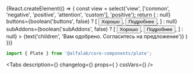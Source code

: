 


<Meta
    title='Компоненты/Plate'
    component={Plate}
/>

<!-- Canvas -->

<Story name='Plate'>
    {React.createElement(() => {
        const view = select('view', ['common', 'negative', 'positive', 'attention', 'custom'], 'positive');
        return (
            <Plate
                view={view}
                title={text('title', 'Поздравляем, полный успех')}
                foldable={boolean('foldable', false)}
                hasCloser={boolean('hasCloser', false)}
                rounded={boolean('rounded', true)}
                border={boolean('border', view !== 'custom')}
                shadow={boolean('shadow', false)}
                limitContentWidth={boolean('limitContentWidth', true)}
                titleView={select('titleView', ['bold', 'light'])}
                leftAddons={boolean('leftAddons', true) ? <CheckmarkOnCircleMIcon /> : null}
                buttons={boolean('buttons', false) ? [
                    <Button view='primary'>Хорошо</Button>,
                    <Button>Подробнее</Button>,
                ] : null}
                subAddons={boolean('subAddons', false) ? [
                    <Button view='link' size='xxs'>Хорошо</Button>,
                    <Button view='secondary' size='xxs'>Подробнее</Button>,
                ] : null}
            >
                {text('children', 'Вам одобрено. Согласитесь на предложение')}
            </Plate>
        )
    })}
</Story>

<!-- Docs -->

<ComponentHeader
    name='Plate'
    version={version}
    package='@alfalab/core-components/plate'
    stage={2}
/>

```jsx
import { Plate } from '@alfalab/core-components/plate';
```

<Tabs
    description={<Description />}
    changelog={<Changelog />}
    props={<Props of={Plate} /> }
    cssVars={<CssVars css={styles} />}
/>

